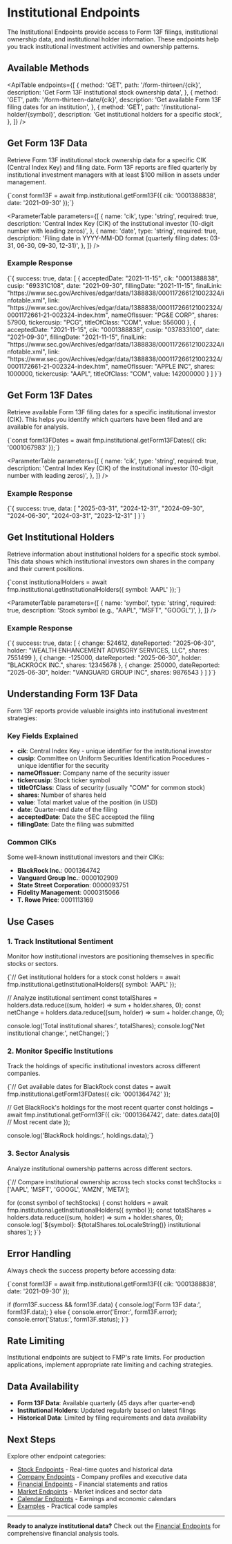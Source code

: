 # Institutional Endpoints

The Institutional Endpoints provide access to Form 13F filings, institutional ownership data, and institutional holder information. These endpoints help you track institutional investment activities and ownership patterns.

## Available Methods

<ApiTable
  endpoints={[
    {
      method: 'GET',
      path: '/form-thirteen/{cik}',
      description: 'Get Form 13F institutional stock ownership data',
    },
    {
      method: 'GET',
      path: '/form-thirteen-date/{cik}',
      description: 'Get available Form 13F filing dates for an institution',
    },
    {
      method: 'GET',
      path: '/institutional-holder/{symbol}',
      description: 'Get institutional holders for a specific stock',
    },
  ]}
/>

## Get Form 13F Data

Retrieve Form 13F institutional stock ownership data for a specific CIK (Central Index Key) and filing date. Form 13F reports are filed quarterly by institutional investment managers with at least $100 million in assets under management.

<CodeBlock language="typescript">
  {`const form13F = await fmp.institutional.getForm13F({
  cik: '0001388838',
  date: '2021-09-30'
});`}
</CodeBlock>

<ParameterTable
  parameters={[
    {
      name: 'cik',
      type: 'string',
      required: true,
      description:
        'Central Index Key (CIK) of the institutional investor (10-digit number with leading zeros)',
    },
    {
      name: 'date',
      type: 'string',
      required: true,
      description:
        'Filing date in YYYY-MM-DD format (quarterly filing dates: 03-31, 06-30, 09-30, 12-31)',
    },
  ]}
/>

### Example Response

<CodeBlock language="typescript">
  {`{
    success: true,
    data: [
      {
        acceptedDate: "2021-11-15",
        cik: "0001388838",
        cusip: "69331C108",
        date: "2021-09-30",
        fillingDate: "2021-11-15",
        finalLink: "https://www.sec.gov/Archives/edgar/data/1388838/000117266121002324/infotable.xml",
        link: "https://www.sec.gov/Archives/edgar/data/1388838/000117266121002324/0001172661-21-002324-index.htm",
        nameOfIssuer: "PG&E CORP",
        shares: 57900,
        tickercusip: "PCG",
        titleOfClass: "COM",
        value: 556000
      },
      {
        acceptedDate: "2021-11-15",
        cik: "0001388838",
        cusip: "037833100",
        date: "2021-09-30",
        fillingDate: "2021-11-15",
        finalLink: "https://www.sec.gov/Archives/edgar/data/1388838/000117266121002324/infotable.xml",
        link: "https://www.sec.gov/Archives/edgar/data/1388838/000117266121002324/0001172661-21-002324-index.htm",
        nameOfIssuer: "APPLE INC",
        shares: 1000000,
        tickercusip: "AAPL",
        titleOfClass: "COM",
        value: 142000000
      }
    ]
}`}
</CodeBlock>

## Get Form 13F Dates

Retrieve available Form 13F filing dates for a specific institutional investor (CIK). This helps you identify which quarters have been filed and are available for analysis.

<CodeBlock language="typescript">
  {`const form13FDates = await fmp.institutional.getForm13FDates({
  cik: '0001067983'
});`}
</CodeBlock>

<ParameterTable
  parameters={[
    {
      name: 'cik',
      type: 'string',
      required: true,
      description:
        'Central Index Key (CIK) of the institutional investor (10-digit number with leading zeros)',
    },
  ]}
/>

### Example Response

<CodeBlock language="typescript">
  {`{
    success: true,
    data: [
      "2025-03-31",
      "2024-12-31",
      "2024-09-30",
      "2024-06-30",
      "2024-03-31",
      "2023-12-31"
    ]
}`}
</CodeBlock>

## Get Institutional Holders

Retrieve information about institutional holders for a specific stock symbol. This data shows which institutional investors own shares in the company and their current positions.

<CodeBlock language="typescript">
  {`const institutionalHolders = await fmp.institutional.getInstitutionalHolders({
  symbol: 'AAPL'
});`}
</CodeBlock>

<ParameterTable
  parameters={[
    {
      name: 'symbol',
      type: 'string',
      required: true,
      description: 'Stock symbol (e.g., "AAPL", "MSFT", "GOOGL")',
    },
  ]}
/>

### Example Response

<CodeBlock language="typescript">
  {`{
    success: true,
    data: [
      {
        change: 524612,
        dateReported: "2025-06-30",
        holder: "WEALTH ENHANCEMENT ADVISORY SERVICES, LLC",
        shares: 7551499
      },
      {
        change: -125000,
        dateReported: "2025-06-30",
        holder: "BLACKROCK INC.",
        shares: 12345678
      },
      {
        change: 250000,
        dateReported: "2025-06-30",
        holder: "VANGUARD GROUP INC",
        shares: 9876543
      }
    ]
}`}
</CodeBlock>

## Understanding Form 13F Data

Form 13F reports provide valuable insights into institutional investment strategies:

### Key Fields Explained

- **cik**: Central Index Key - unique identifier for the institutional investor
- **cusip**: Committee on Uniform Securities Identification Procedures - unique identifier for the security
- **nameOfIssuer**: Company name of the security issuer
- **tickercusip**: Stock ticker symbol
- **titleOfClass**: Class of security (usually "COM" for common stock)
- **shares**: Number of shares held
- **value**: Total market value of the position (in USD)
- **date**: Quarter-end date of the filing
- **acceptedDate**: Date the SEC accepted the filing
- **fillingDate**: Date the filing was submitted

### Common CIKs

Some well-known institutional investors and their CIKs:

- **BlackRock Inc.**: 0001364742
- **Vanguard Group Inc.**: 0000102909
- **State Street Corporation**: 0000093751
- **Fidelity Management**: 0000315066
- **T. Rowe Price**: 0001113169

## Use Cases

### 1. Track Institutional Sentiment

Monitor how institutional investors are positioning themselves in specific stocks or sectors.

<CodeBlock language="typescript">
{`// Get institutional holders for a stock
const holders = await fmp.institutional.getInstitutionalHolders({ symbol: 'AAPL' });

// Analyze institutional sentiment
const totalShares = holders.data.reduce((sum, holder) => sum + holder.shares, 0);
const netChange = holders.data.reduce((sum, holder) => sum + holder.change, 0);

console.log('Total institutional shares:', totalShares);
console.log('Net institutional change:', netChange);`}

</CodeBlock>

### 2. Monitor Specific Institutions

Track the holdings of specific institutional investors across different companies.

<CodeBlock language="typescript">
{`// Get available dates for BlackRock
const dates = await fmp.institutional.getForm13FDates({ cik: '0001364742' });

// Get BlackRock's holdings for the most recent quarter
const holdings = await fmp.institutional.getForm13F({
cik: '0001364742',
date: dates.data[0] // Most recent date
});

console.log('BlackRock holdings:', holdings.data);`}

</CodeBlock>

### 3. Sector Analysis

Analyze institutional ownership patterns across different sectors.

<CodeBlock language="typescript">
{`// Compare institutional ownership across tech stocks
const techStocks = ['AAPL', 'MSFT', 'GOOGL', 'AMZN', 'META'];

for (const symbol of techStocks) {
const holders = await fmp.institutional.getInstitutionalHolders({ symbol });
const totalShares = holders.data.reduce((sum, holder) => sum + holder.shares, 0);
console.log(\`\${symbol}: \${totalShares.toLocaleString()} institutional shares\`);
}`}

</CodeBlock>

## Error Handling

Always check the success property before accessing data:

<CodeBlock language="typescript">
{`const form13F = await fmp.institutional.getForm13F({
  cik: '0001388838',
  date: '2021-09-30'
});

if (form13F.success && form13F.data) {
console.log('Form 13F data:', form13F.data);
} else {
console.error('Error:', form13F.error);
console.error('Status:', form13F.status);
}`}

</CodeBlock>

## Rate Limiting

Institutional endpoints are subject to FMP's rate limits. For production applications, implement appropriate rate limiting and caching strategies.

## Data Availability

- **Form 13F Data**: Available quarterly (45 days after quarter-end)
- **Institutional Holders**: Updated regularly based on latest filings
- **Historical Data**: Limited by filing requirements and data availability

## Next Steps

Explore other endpoint categories:

- [Stock Endpoints](/docs/api/stock) - Real-time quotes and historical data
- [Company Endpoints](/docs/api/company) - Company profiles and executive data
- [Financial Endpoints](/docs/api/financial) - Financial statements and ratios
- [Market Endpoints](/docs/api/market) - Market indices and sector data
- [Calendar Endpoints](/docs/api/calendar) - Earnings and economic calendars
- [Examples](/docs/examples) - Practical code samples

---

**Ready to analyze institutional data?** Check out the [Financial Endpoints](/docs/api/financial) for comprehensive financial analysis tools.

